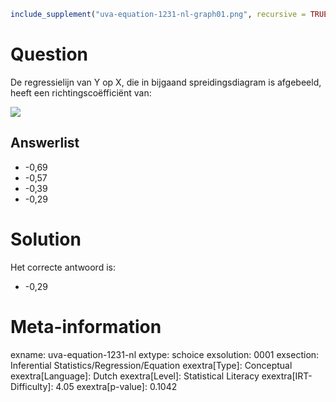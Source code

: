 ```r
include_supplement("uva-equation-1231-nl-graph01.png", recursive = TRUE)
```

Question
========

De regressielijn van Y op X, die in bijgaand spreidingsdiagram is
afgebeeld, heeft een richtingscoëfficiënt van:

![](uva-equation-1231-nl-graph01.png)

Answerlist
----------

* -0,69
* -0,57
* -0,39
* -0,29

Solution
========

Het correcte antwoord is: 

* -0,29

Meta-information
================
exname: uva-equation-1231-nl
extype: schoice
exsolution: 0001
exsection: Inferential Statistics/Regression/Equation
exextra[Type]: Conceptual
exextra[Language]: Dutch
exextra[Level]: Statistical Literacy
exextra[IRT-Difficulty]: 4.05
exextra[p-value]: 0.1042
